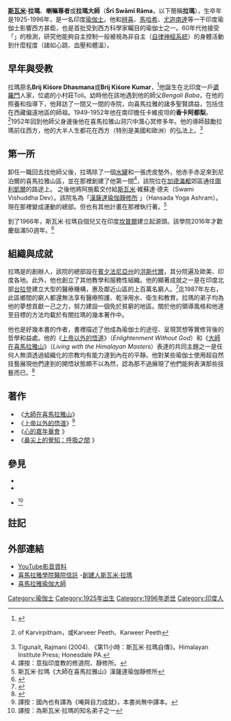 {{Infobox Hindu leader|
|name='''斯瓦米·拉瑪'''（Swami Rama）
|image=
|birth-year= 1925
|birth_place= 北印度
|birth_name= Brij Kiśore Dhasmana或Brij Kiśore Kumar
|maha samadhi= 1996
|religion=印度教
|death_place=
|guru= Bengali Baba
|honors= 卡維皮坦的'''香卡阿都梨'''（{{link-en|Shankaracharya|Shankaracharya}} of Karvirpitham）<ref>譯按：「香卡阿都梨」為[[不二論|不二論]]派別的印度教僧院院長之頭銜，相關記述可見斯瓦米自傳《大師在喜馬拉雅山》「[http://blog.fosss.org/book/DaShi/6-11.html 夢幻泡影] {{webarchive|url=https://web.archive.org/web/20160513105952/http://blog.fosss.org/book/DaShi/6-11.html |date=2016-05-13 }}」一節。</ref>
|quote= 喜樂無懼。記得你是神聖之子。得失亦無法觸及你的陰影。<ref>原文Be happy and fearless. Remember that you are a child of Divinity. Loss and gain cannot even touch your shadow.</ref><br>此生所盡之處，亦是幽秘肇始之處。
|footnotes=
}}
'''[[斯瓦米|斯瓦米]]·拉瑪'''、'''喇嘛尊者'''或'''拉瑪大師'''（'''Śrī Swāmī Rāma'''，以下簡稱'''拉瑪'''），生卒年是1925-1996年，是一名印度[[瑜伽士|瑜伽士]]。他和[[辨喜|辨喜]]、[[馬哈希|馬哈希]]、[[尤迦南達|尤迦南達]]等一干印度瑜伽士影響西方甚鉅，也是首批受到西方科學家矚目的瑜伽士之一。60年代他接受「{{link-en|孟寧格基金會|Menninger Clinic}}」的檢測，研究他能夠自主控制一般被視為非自主（[[自律神經系統|自律神經系統]]）的身體活動到什麼程度（諸如心跳、血壓和體溫）。

==早年與受教==
拉瑪原名'''Brij Kiśore Dhasmana'''或'''Brij Kiśore Kumar'''，<ref name=YJ>{{cite journal |last=Webster |first=Katharine |url=http://books.google.se/books?id=iekDAAAAMBAJ&pg=PA58#v=onepage&q&f=false |title=反喜馬拉雅斯瓦米·拉瑪的案例 |work=[[Yoga_Journal|Yoga Journal]] |date=December 1990 |journal= |access-date=2016-04-25 |archive-date=2015-05-01 |archive-url=https://web.archive.org/web/20150501142734/http://books.google.se/books?id=iekDAAAAMBAJ&pg=PA58#v=onepage&q&f=false |dead-url=no }}</ref>他誕生在北印度一戶[[婆羅門|婆羅門]]人家，位處{{link-en|喜馬拉雅高瓦區|Garhwal Himalaya}}的小村莊Toli。幼時他在該地遇到他的師父''Bengali Baba''，在他的照養和指導下，他拜訪了一間又一間的寺院，向喜馬拉雅的諸多聖賢請益，包括住在西藏偏遠地區的師祖。1949-1952年他在南印擔任卡維皮坦的'''香卡阿都梨'''。<ref>{{link-en|Shankaracharya|Shankaracharya}} of Karvirpitham，或Karveer Peeth、Karweer Peeth</ref>1952年回到他師父身邊後他在喜馬拉雅山洞穴中潛心冥修多年。他的導師鼓勵拉瑪前往西方，他的大半人生都花在西方（特別是美國和歐洲）的弘法上。<ref>Tigunait, Rajmani (2004). 《第11小時：斯瓦米·拉瑪自傳》。Himalayan Institute Press; Honesdale PA.</ref>

==第一所{{link-en|阿施藍|Ashram}}==
卸任{{link-en|香卡阿都梨|Shankaracharya}}一職回去找他師父後，拉瑪除了一個[[水罐_(印度)|水罐]]和一張虎皮墊外，他赤手赤足來到尼泊爾的喜馬拉雅山區，並在那裡創建了他第一間{{link-en|阿施藍|Ashram}}<ref>譯按：意指印度教的修道院、靜修所。</ref>，該院位在[[加德滿都|加德滿都]]郊區通往[[圖利凱爾|圖利凱爾]]{{link-en|Janagal山|Ugratara Janagal}}的路途上。
之後他將阿施藍交付給[[斯瓦米|斯瓦米]]·維蘇達·德夫（Swami Vishuddha Dev）。該院名為「[http://www.lifeweek.com.cn/2015/0213/45742_3.shtml 漢薩達瑜伽靜修所] {{Wayback|url=http://www.lifeweek.com.cn/2015/0213/45742_3.shtml |date=20160509104657 }}」（Hansada Yoga Ashram）。現在那裡變成{{link-en|性格學|characterology}}運動的總部。但也有其他計畫在那裡執行著。<ref>斯瓦米·拉瑪《大師在喜馬拉雅山》漢薩達瑜伽靜修所</ref>

到了1966年，斯瓦米·拉瑪自個兒又在印度[[坎普爾|坎普爾]]建立起{{link-en|喜馬拉雅山瑜伽科學與哲學學院|Himalayan Institute of Yoga Science and Philosophy}}源頭。該學院2016年才歡慶屆滿50週年。<ref>{{Cite web |url=http://www.ahymsin.org/docs2/News/1601/index.html |title=存档副本 |accessdate=2016-04-25 |archive-date=2016-04-15 |archive-url=https://web.archive.org/web/20160415034613/http://www.ahymsin.org/docs2/News/1601/index.html |dead-url=no }}</ref>

==組織與成就==
拉瑪是{{link-en|喜馬拉雅山瑜伽科學與哲學學院|Himalayan Institute of Yoga Science and Philosophy}}的創辦人，該院的總部設在[[賓夕法尼亞州|賓夕法尼亞州]]的[[洪斯代爾|洪斯代爾]]，其分院遍及歐美、印度各地。此外，他也創立了其他教學和服務性組織。他的顯著成就之一是在印度北部[[台拉登|台拉登]]建立大型的醫療機構，惠及鄰近山區的上百萬名窮人。<ref>{{Cite web |url=http://hihtindia.org/ |title=Himalayan Institute Hospital Trust |accessdate=2016-04-25 |archive-date=2010-08-03 |archive-url=https://web.archive.org/web/20100803040710/http://hihtindia.org/ |dead-url=no }}</ref>迄1987年左右，此區鄉間的窮人都還無法享有醫療照護、乾淨用水、衛生和教育。拉瑪的弟子均為他的夢想貢獻一己之力，努力建設一個免於貧窮的地區。關於他的領導風格和他達至目標的方法均載於有關拉瑪的幾本著作中。

他也是好幾本書的作者，書裡描述了他成為瑜伽士的途徑、呈現冥想等實修背後的哲學和益處。他的《[https://web.archive.org/web/20160303230845/http://www.swamij.com/pdf/enlightenment-without-god-swami-rama.pdf 上帝以外的悟道]》（''Enlightenment Without God''）和《[https://web.archive.org/web/20160414223336/http://blog.fosss.org/book/DaShi/index.html 大師在喜馬拉雅山]》（''Living with the Himalayan Masters''）表達的共同主題之一是任何人無須透過組織化的宗教均有能力達到內在的平靜。他對某些瑜伽士使用超自然技藝展現他們達到的開悟狀態頗不以為然，認為那不過展現了他們能夠表演那些技藝而已。<ref>{{Cite web |url=http://www.swamiramasociety.org/wordpress/wp-content/uploads/2012/08/BFB21.pdf |title=存档副本 |accessdate=2016-04-25 |archive-date=2014-08-09 |archive-url=https://web.archive.org/web/20140809065943/http://www.swamiramasociety.org/wordpress/wp-content/uploads/2012/08/BFB21.pdf |dead-url=no }}</ref>

==著作==
*《[https://web.archive.org/web/20160414223336/http://blog.fosss.org/book/DaShi/index.html 大師在喜馬拉雅山]》
*《[https://web.archive.org/web/20160303230845/http://www.swamij.com/pdf/enlightenment-without-god-swami-rama.pdf 上帝以外的悟道]》<ref>譯按：國內也有譯為《唵與自力成就》，本書尚無中譯本。</ref>
*《[http://www.books.com.tw/products/0010026668 心的嘉年華會] {{Wayback|url=http://www.books.com.tw/products/0010026668 |date=20170806233922 }}》
*《[http://www.books.com.tw/products/0010620284 鼻尖上的覺知：呼吸之間] {{Wayback|url=http://www.books.com.tw/products/0010620284 |date=20160622215434 }}》

==參見==
*{{link-en|喜馬拉雅山瑜伽科學與哲學學院|Himalayan Institute of Yoga Science and Philosophy}}
*{{link-en|斯瓦米·拉瑪喜馬拉雅大學|Swami Rama Himalayan University}}
* {{link-en|斯瓦米·韋達·帕若堤|Swami Veda Bharati}}<ref>譯按：為斯瓦米·拉瑪的知名弟子之一</ref>

==註記==
{{reflist|2}}

==外部連結==
*[https://www.youtube.com/watch?v=-S-8yQPOJJw YouTube影音資料]
*[http://hihtindia.org/ 喜馬拉雅學院醫院信託] {{Wayback|url=http://hihtindia.org/ |date=20100803040710 }}-[http://hihtindia.org/founder/ 創建人斯瓦米·拉瑪] {{Wayback|url=http://hihtindia.org/founder/ |date=20160426140846 }}
*[http://www.tudou.com/programs/view/wRlqQecR7GQ/ 喜馬拉雅瑜伽大師]

[[Category:瑜伽士|Category:瑜伽士]]
[[Category:1925年出生|Category:1925年出生]]
[[Category:1996年逝世|Category:1996年逝世]]
[[Category:印度人|Category:印度人]]